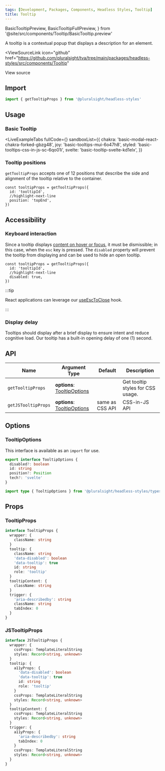 ```yaml
---
tags: [Development, Packages, Components, Headless Styles, Tooltip]
title: Tooltip
---
```


<!-- TODO: As of 2.0.0-beta.17 live-codeblock do not support imports. -->
<!-- Keep an eye out so we can kill the components we are importing in. -->
<!-- https://docusaurus.io/docs/markdown-features/code-blocks#imports -->

  BasicTooltipPreview,
  BasicTooltipFullPreview,
} from '@site/src/components/Tooltip/BasicTooltip.preview'

A tooltip is a contextual popup that displays a description for an element.

<ViewSourceLink
  icon="github"
  href="https://github.com/pluralsight/tva/tree/main/packages/headless-styles/src/components/Tooltip"
>
  View source
</ViewSourceLink>

## Import

```javascript
import { getTooltipProps } from '@pluralsight/headless-styles'
```

## Usage

### Basic Tooltip

<BasicTooltip />

<LiveExampleTabs
  fullCode={<BasicTooltipFullPreview />}
  sandboxList={{
    chakra: 'basic-modal-react-chakra-forked-gbzg48',
    joy: 'basic-tooltips-mui-6o47h8',
    styled: 'basic-tooltips-css-in-js-sc-6qo01i',
    svelte: 'basic-tooltip-svelte-kd1elx',
  }}
>
  <BasicTooltipPreview />
</LiveExampleTabs>

### Tooltip positions

`getTooltipProps` accepts one of 12 positions that describe the side and alignment of the tooltip relative to the container.

<TooltipPositions />

```
const tooltipProps = getTooltipProps({
  id: 'tooltipId',
  //highlight-next-line
  position: 'topEnd',
})
```

## Accessibility

### Keyboard interaction

Since a tooltip displays [content on hover or focus](https://www.w3.org/WAI/WCAG21/Understanding/content-on-hover-or-focus.html),
it must be dismissible; in this case, when the `esc` key is pressed.
The `disabled` property will prevent the tooltip from displaying and can be used to hide an open tooltip.

```
const tooltipProps = getTooltipProps({
  id: 'tooltipId',
  //highlight-next-line
  disabled: true,
})
```

:::tip

React applications can leverage our [useEscToClose](../react-utils/use-esc-to-close.mdx) hook.

:::

### Display delay

Tooltips should display after a brief display to ensure intent and reduce cognitive load.
Our tooltip has a built-in opening delay of one (1) second.

## API

| Name                | Argument Type                                  | Default         | Description                       |
| ------------------- | ---------------------------------------------- | --------------- | --------------------------------- |
| `getTooltipProps`   | **options**: [TooltipOptions](#tooltipoptions) |                 | Get tooltip styles for CSS usage. |
| `getJSTooltipProps` | **options**: [TooltipOptions](#tooltipoptions) | same as CSS API | CSS-in-JS API                     |

## Options

### TooltipOptions

This interface is available as an `import` for use.

```typescript
export interface TooltipOptions {
  disabled?: boolean
  id: string
  position?: Position
  tech?: 'svelte'
}
```

```typescript title="Import example"
import type { TooltipOptions } from '@pluralsight/headless-styles/types'
```

## Props

### TooltipProps

```typescript
interface TooltipProps {
  wrapper: {
    className: string
  }
  tooltip: {
    className: string
    'data-disabled': boolean
    'data-tooltip': true
    id: string
    role: 'tooltip'
  }
  tooltipContent: {
    className: string
  }
  trigger: {
    'aria-describedby': string
    className: string
    tabIndex: 0
  }
}
```

### JSTooltipProps

```typescript
interface JSTooltipProps {
  wrapper: {
    cssProps: TemplateLiteralString
    styles: Record<string, unknown>
  }
  tooltip: {
    a11yProps: {
      'data-disabled': boolean
      'data-tooltip': true
      id: string
      role: 'tooltip'
    }
    cssProps: TemplateLiteralString
    styles: Record<string, unknown>
  }
  tooltipContent: {
    cssProps: TemplateLiteralString
    styles: Record<string, unknown>
  }
  trigger: {
    a11yProps: {
      'aria-describedby': string
      tabIndex: 0
    }
    cssProps: TemplateLiteralString
    styles: Record<string, unknown>
  }
}
```
